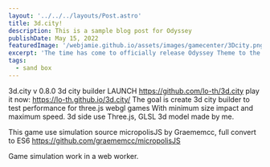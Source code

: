 ```yaml
---
layout: '../../../layouts/Post.astro'
title: 3d.city!
description: This is a sample blog post for Odyssey
publishDate: May 15, 2022
featuredImage: '/webjamie.github.io/assets/images/gamecenter/3Dcity.png'
excerpt: 'The time has come to officially release Odyssey Theme to the world. Learn more about what it is and how you can start using it today.'
tags: 
  - sand box
---
```


3d.city v 0.8.0
3d city builder LAUNCH
https://github.com/lo-th/3d.city
play it now: https://lo-th.github.io/3d.city/
The goal is create 3d city builder to test performance for three.js webgl games
With minimum size impact and maximum speed.
3d side use Three.js, GLSL 3d model made by me.

This game use simulation source micropolisJS by Graememcc, full convert to ES6
https://github.com/graememcc/micropolisJS

Game simulation work in a web worker.
